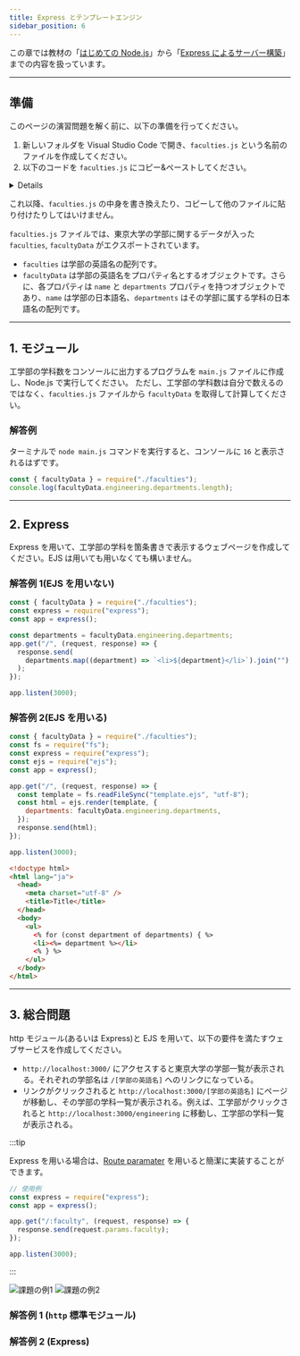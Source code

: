```yaml
---
title: Express とテンプレートエンジン
sidebar_position: 6
---
```



この章では教材の「[はじめての Node.js](/docs/web-servers/node-js/)」から「[Express によるサーバー構築](/docs/web-servers/server/)」までの内容を扱っています。

---

## 準備

このページの演習問題を解く前に、以下の準備を行ってください。

1. 新しいフォルダを Visual Studio Code で開き、`faculties.js` という名前のファイルを作成してください。
2. 以下のコードを `faculties.js` にコピー&ペーストしてください。

<Details summary={<summary>faculties.js</summary>}>

```javascript title="faculties.js"
exports.faculties = [
  "law",
  "medicine",
  "engineering",
  "letters",
  "science",
  "agriculture",
  "economics",
  "artsAndSciences",
  "education",
  "pharmaceuticalSciences",
];

exports.facultyData = {
  law: {
    name: "法学部",
    departments: [
      "第一類（法学総合コース）",
      "第二類（法律プロフェッション・コース）",
      "第三類（政治コース）",
    ],
  },
  medicine: {
    name: "医学部",
    departments: ["医学科", "健康総合科学科"],
  },
  engineering: {
    name: "工学部",
    departments: [
      "社会基盤学科",
      "建築学科",
      "都市工学科",
      "機械工学科",
      "機械情報工学科",
      "航空宇宙工学科",
      "精密工学科",
      "電子情報工学科",
      "電気電子工学科",
      "物理工学科",
      "計数工学科",
      "マテリアル工学科",
      "応用化学科",
      "化学システム工学科",
      "化学生命工学科",
      "システム創成学科",
    ],
  },
  letters: {
    name: "文学部",
    departments: ["人文学科"],
  },
  science: {
    name: "理学部",
    departments: [
      "数学科",
      "情報科学科",
      "物理学科",
      "天文学科",
      "地球惑星物理学科",
      "地球惑星環境学科",
      "化学科",
      "生物化学科",
      "生物学科",
      "生物情報科学科",
    ],
  },
  agriculture: {
    name: "農学部",
    departments: ["応用生命科学課程", "環境資源科学課程", "獣医学課程"],
  },
  economics: {
    name: "経済学部",
    departments: ["経済学科", "経営学科", "金融学科"],
  },
  artsAndSciences: {
    name: "教養学部",
    departments: ["教養学科", "学際科学科", "統合自然科学科"],
  },
  education: {
    name: "教育学部",
    departments: ["総合教育科学科"],
  },
  pharmaceuticalSciences: {
    name: "薬学部",
    departments: ["薬科学科", "薬学科"],
  },
};
```

</Details>

これ以降、`faculties.js` の中身を書き換えたり、コピーして他のファイルに貼り付けたりしてはいけません。

`faculties.js` ファイルでは、東京大学の学部に関するデータが入った `faculties`, `facultyData` がエクスポートされています。

- `faculties` は学部の英語名の配列です。
- `facultyData` は学部の英語名をプロパティ名とするオブジェクトです。さらに、各プロパティは `name` と `departments` プロパティを持つオブジェクトであり、`name` は学部の日本語名、`departments` はその学部に属する学科の日本語名の配列です。

---

## 1. モジュール

工学部の学科数をコンソールに出力するプログラムを `main.js` ファイルに作成し、Node.js で実行してください。
ただし、工学部の学科数は自分で数えるのではなく、`faculties.js` ファイルから `facultyData` を取得して計算してください。

### 解答例

<Answer>

ターミナルで `node main.js` コマンドを実行すると、コンソールに `16` と表示されるはずです。

```javascript title="main.js"
const { facultyData } = require("./faculties");
console.log(facultyData.engineering.departments.length);
```

<ViewSource url={import.meta.url} path="_samples/module" noCodeSandbox />

</Answer>

---

## 2. Express

Express を用いて、工学部の学科を箇条書きで表示するウェブページを作成してください。EJS は用いても用いなくても構いません。

### 解答例 1(EJS を用いない)

<Answer>

```javascript title="main.js"
const { facultyData } = require("./faculties");
const express = require("express");
const app = express();

const departments = facultyData.engineering.departments;
app.get("/", (request, response) => {
  response.send(
    departments.map((department) => `<li>${department}</li>`).join(""),
  );
});

app.listen(3000);
```

<ViewSource url={import.meta.url} path="_samples/express-no-ejs" noCodeSandbox />

</Answer>

### 解答例 2(EJS を用いる)

<Answer>

```javascript title="main.js"
const { facultyData } = require("./faculties");
const fs = require("fs");
const express = require("express");
const ejs = require("ejs");
const app = express();

app.get("/", (request, response) => {
  const template = fs.readFileSync("template.ejs", "utf-8");
  const html = ejs.render(template, {
    departments: facultyData.engineering.departments,
  });
  response.send(html);
});

app.listen(3000);
```

```html title="template.ejs"
<!doctype html>
<html lang="ja">
  <head>
    <meta charset="utf-8" />
    <title>Title</title>
  </head>
  <body>
    <ul>
      <% for (const department of departments) { %>
      <li><%= department %></li>
      <% } %>
    </ul>
  </body>
</html>
```

<ViewSource url={import.meta.url} path="_samples/express-ejs" noCodeSandbox />

</Answer>

---

## 3. 総合問題

http モジュール(あるいは Express)と EJS を用いて、以下の要件を満たすウェブサービスを作成してください。

- `http://localhost:3000/` にアクセスすると東京大学の学部一覧が表示される。それぞれの学部名は `/[学部の英語名]` へのリンクになっている。
- リンクがクリックされると `http://localhost:3000/[学部の英語名]` にページが移動し、その学部の学科一覧が表示される。例えば、工学部がクリックされると `http://localhost:3000/engineering` に移動し、工学部の学科一覧が表示される。

:::tip

Express を用いる場合は、[Route paramater](https://expressjs.com/en/guide/routing.html#route-parameters) を用いると簡潔に実装することができます。

```javascript title="main.js"
// 使用例
const express = require("express");
const app = express();

app.get("/:faculty", (request, response) => {
  response.send(request.params.faculty);
});

app.listen(3000);
```

:::

![課題の例1](sample1.png)
![課題の例2](sample2.png)

### 解答例 1 (`http` 標準モジュール)

<ViewSource url={import.meta.url} path="_samples/faculty-list-html" noCodeSandbox />

### 解答例 2 (Express)

<ViewSource url={import.meta.url} path="_samples/faculty-list-express" noCodeSandbox />
